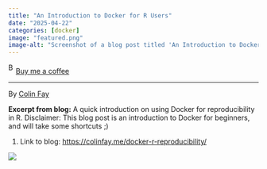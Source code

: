 ```yaml
---
title: "An Introduction to Docker for R Users"
date: "2025-04-22"
categories: [docker]
image: "featured.png"
image-alt: "Screenshot of a blog post titled 'An Introduction to Docker for R Users' by Colin Fay, featuring an explanation of Docker and its use for R reproducibility, with navigation links on the left sidebar."
---
```


<link href="https://fonts.googleapis.com/css?family=Cookie" rel="stylesheet"><a class="bmc-button" target="_blank" href="https://www.buymeacoffee.com/JoscelinRocha">![Buy me a coffee](https://cdn.buymeacoffee.com/buttons/bmc-new-btn-logo.svg){alt="Buy me a coffee" width="15" height="21"}Buy me a coffee</a>

------------------------------------------------------------------------

By [Colin Fay](https://colinfay.me/docker-r-reproducibility/)

**Excerpt from blog:** A quick introduction on using Docker for reproducibility in R. Disclaimer: This blog post is an introduction to Docker for beginners, and will take some shortcuts ;)

1.  Link to blog: <https://colinfay.me/docker-r-reproducibility/>

![](featured.png)
